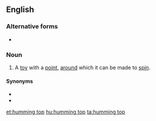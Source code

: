 ==English==

===Alternative forms===
* {{l|en|humming-top}}

===Noun===
{{en-noun|head=[[humming]] [[top]]}}
# A [[toy]] with a [[point]], [[around]] which it can be made to [[spin]].

====Synonyms====
* {{l|en|spinning top}}
* {{l|en|top}}

[[et:humming top]]
[[hu:humming top]]
[[ta:humming top]]